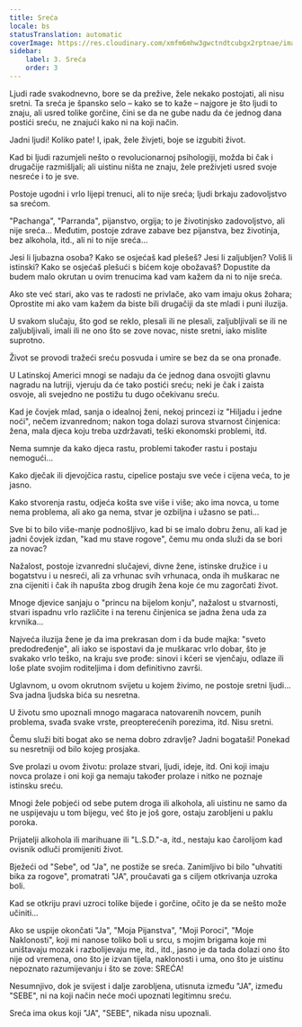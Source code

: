 ```yaml
---
title: Sreća
locale: bs
statusTranslation: automatic
coverImage: https://res.cloudinary.com/xmfm6mhw3gwctndtcubgx2rptnae/image/upload/v1741354419/small_cover_la_gran_rebelion_28716e29d2.webp
sidebar:
    label: 3. Sreća
    order: 3
---
```

Ljudi rade svakodnevno, bore se da prežive, žele nekako postojati, ali nisu sretni. Ta sreća je špansko selo – kako se to kaže – najgore je što ljudi to znaju, ali usred tolike gorčine, čini se da ne gube nadu da će jednog dana postići sreću, ne znajući kako ni na koji način.

Jadni ljudi! Koliko pate! I, ipak, žele živjeti, boje se izgubiti život.

Kad bi ljudi razumjeli nešto o revolucionarnoj psihologiji, možda bi čak i drugačije razmišljali; ali uistinu ništa ne znaju, žele preživjeti usred svoje nesreće i to je sve.

Postoje ugodni i vrlo lijepi trenuci, ali to nije sreća; ljudi brkaju zadovoljstvo sa srećom.

"Pachanga", "Parranda", pijanstvo, orgija; to je životinjsko zadovoljstvo, ali nije sreća... Međutim, postoje zdrave zabave bez pijanstva, bez životinja, bez alkohola, itd., ali ni to nije sreća...

Jesi li ljubazna osoba? Kako se osjećaš kad plešeš? Jesi li zaljubljen? Voliš li istinski? Kako se osjećaš plešući s bićem koje obožavaš? Dopustite da budem malo okrutan u ovim trenucima kad vam kažem da ni to nije sreća.

Ako ste već stari, ako vas te radosti ne privlače, ako vam imaju okus žohara; Oprostite mi ako vam kažem da biste bili drugačiji da ste mladi i puni iluzija.

U svakom slučaju, što god se reklo, plesali ili ne plesali, zaljubljivali se ili ne zaljubljivali, imali ili ne ono što se zove novac, niste sretni, iako mislite suprotno.

Život se provodi tražeći sreću posvuda i umire se bez da se ona pronađe.

U Latinskoj Americi mnogi se nadaju da će jednog dana osvojiti glavnu nagradu na lutriji, vjeruju da će tako postići sreću; neki je čak i zaista osvoje, ali svejedno ne postižu tu dugo očekivanu sreću.

Kad je čovjek mlad, sanja o idealnoj ženi, nekoj princezi iz "Hiljadu i jedne noći", nečem izvanrednom; nakon toga dolazi surova stvarnost činjenica: žena, mala djeca koju treba uzdržavati, teški ekonomski problemi, itd.

Nema sumnje da kako djeca rastu, problemi također rastu i postaju nemogući...

Kako dječak ili djevojčica rastu, cipelice postaju sve veće i cijena veća, to je jasno.

Kako stvorenja rastu, odjeća košta sve više i više; ako ima novca, u tome nema problema, ali ako ga nema, stvar je ozbiljna i užasno se pati...

Sve bi to bilo više-manje podnošljivo, kad bi se imalo dobru ženu, ali kad je jadni čovjek izdan, "kad mu stave rogove", čemu mu onda služi da se bori za novac?

Nažalost, postoje izvanredni slučajevi, divne žene, istinske družice i u bogatstvu i u nesreći, ali za vrhunac svih vrhunaca, onda ih muškarac ne zna cijeniti i čak ih napušta zbog drugih žena koje će mu zagorčati život.

Mnoge djevice sanjaju o "princu na bijelom konju", nažalost u stvarnosti, stvari ispadnu vrlo različite i na terenu činjenica se jadna žena uda za krvnika...

Najveća iluzija žene je da ima prekrasan dom i da bude majka: "sveto predodređenje", ali iako se ispostavi da je muškarac vrlo dobar, što je svakako vrlo teško, na kraju sve prođe: sinovi i kćeri se vjenčaju, odlaze ili loše plate svojim roditeljima i dom definitivno završi.

Uglavnom, u ovom okrutnom svijetu u kojem živimo, ne postoje sretni ljudi... Sva jadna ljudska bića su nesretna.

U životu smo upoznali mnogo magaraca natovarenih novcem, punih problema, svađa svake vrste, preopterećenih porezima, itd. Nisu sretni.

Čemu služi biti bogat ako se nema dobro zdravlje? Jadni bogataši! Ponekad su nesretniji od bilo kojeg prosjaka.

Sve prolazi u ovom životu: prolaze stvari, ljudi, ideje, itd. Oni koji imaju novca prolaze i oni koji ga nemaju također prolaze i nitko ne poznaje istinsku sreću.

Mnogi žele pobjeći od sebe putem droga ili alkohola, ali uistinu ne samo da ne uspijevaju u tom bijegu, već što je još gore, ostaju zarobljeni u paklu poroka.

Prijatelji alkohola ili marihuane ili "L.S.D."-a, itd., nestaju kao čarolijom kad ovisnik odluči promijeniti život.

Bježeći od "Sebe", od "Ja", ne postiže se sreća. Zanimljivo bi bilo "uhvatiti bika za rogove", promatrati "JA", proučavati ga s ciljem otkrivanja uzroka boli.

Kad se otkriju pravi uzroci tolike bijede i gorčine, očito je da se nešto može učiniti...

Ako se uspije okončati "Ja", "Moja Pijanstva", "Moji Poroci", "Moje Naklonosti", koji mi nanose toliko boli u srcu, s mojim brigama koje mi uništavaju mozak i razbolijevaju me, itd., itd., jasno je da tada dolazi ono što nije od vremena, ono što je izvan tijela, naklonosti i uma, ono što je uistinu nepoznato razumijevanju i što se zove: SREĆA!

Nesumnjivo, dok je svijest i dalje zarobljena, utisnuta između "JA", između "SEBE", ni na koji način neće moći upoznati legitimnu sreću.

Sreća ima okus koji "JA", "SEBE", nikada nisu upoznali.

